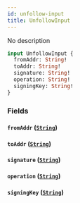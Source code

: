 ```yaml
---
id: unfollow-input
title: UnfollowInput
---
```



No description

```graphql
input UnfollowInput {
  fromAddr: String!
  toAddr: String!
  signature: String!
  operation: String!
  signingKey: String!
}
```


### Fields

#### `fromAddr` ([`String`](/reference/scalars/string))




#### `toAddr` ([`String`](/reference/scalars/string))




#### `signature` ([`String`](/reference/scalars/string))




#### `operation` ([`String`](/reference/scalars/string))




#### `signingKey` ([`String`](/reference/scalars/string))






